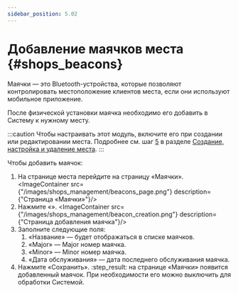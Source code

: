 ```yaml
---
sidebar_position: 5.02
---
```



# Добавление маячков места {#shops_beacons}

Маячки — это Bluetooth-устройства, которые позволяют контролировать местоположение клиентов места, если они используют мобильное приложение.

После физической установки маячка необходимо его добавить в Систему к нужному месту.

:::caution
Чтобы настраивать этот модуль, включите его при создании или редактировании места. Подробнее см. шаг [5](shops_creation_and_settings.mdx#step5) в разделе [Создание, настройка и удаление места](shops_creation_and_settings.mdx).
:::

Чтобы добавить маячок:
1.  На странице места перейдите на страницу «Маячки».
    <ImageContainer src={"/images/shops_management/beacons_page.png"} description={"Страница «Маячки»"}/>
2.  Нажмите «<Add/>».
    <ImageContainer src={"/images/shops_management/beacon_creation.png"} description={"Страница добавления маячка"}/>
3.  Заполните следующие поля:
    1.  «Название» — будет отображаться в списке маячков.
    2.  «Major» — Major номер маячка.
    3.  «Minor» — Minor номер маячка.
    4.  «Дата обслуживания» — дата последнего обслуживания маячка.
4.  Нажмите «Сохранить».
    :step_result: на странице «Маячки» появится добавленный маячок. При необходимости его можно выключить для обработки Системой.


